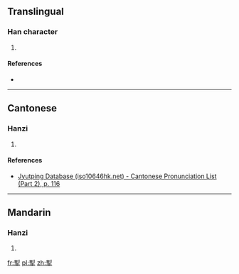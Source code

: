 ==Translingual==

===Han character===
{{Han char|rn=64|rad=手|as=09|sn=13|four=52502|canj=DNQ|ids=⿱剌手}}

# {{defn|Han|sort=手09}}

====References====
* {{Han ref|kx=0443.230|dkj=12381|dj=0794.230|hdz=31910.040|uh=63E7|ud=25575|bh=DDB7|bd=56759}}

----

==Cantonese==

===Hanzi===
{{yue-hanzi|jyut=[[laat6]]|y=laat6}}

# {{defn|lang=yue|sort=手09}}

====References====
* [http://www.iso10646hk.net/jp/document/download.jsp Jyutping Database (iso10646hk.net) - Cantonese Pronunciation List (Part 2), p. 116]

----

==Mandarin==

===Hanzi===
{{cmn-hanzi|pin=[[là]] ([[la4]])|wg=la<sup>4</sup>}}

# {{defn|lang=cmn|sort=手09}}

[[fr:揧]]
[[pl:揧]]
[[zh:揧]]
